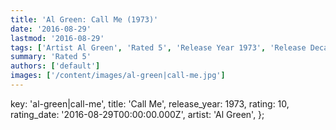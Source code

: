 ```yaml
---
title: 'Al Green: Call Me (1973)'
date: '2016-08-29'
lastmod: '2016-08-29'
tags: ['Artist Al Green', 'Rated 5', 'Release Year 1973', 'Release Decade 1970']
summary: 'Rated 5'
authors: ['default']
images: ['/content/images/al-green|call-me.jpg']
---
```


  key: 'al-green|call-me',
  title: 'Call Me',
  release_year: 1973,
  rating: 10,
  rating_date: '2016-08-29T00:00:00.000Z',
  artist: 'Al Green',
};

<MusicRating data={data} />
